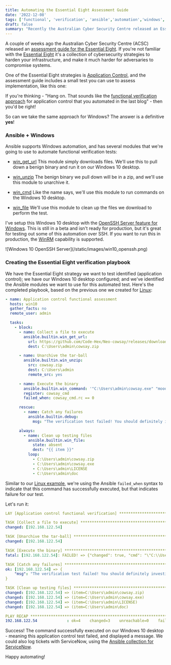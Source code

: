 ```yaml
---
title: Automating the Essential Eight Assessment Guide
date: '2022-12-08'
tags: ['functional', 'verification', 'ansible','automation','windows','e8','security']
draft: false
summary: "Recently the Australian Cyber Security Centre released an Essential Eight assessment guide. This article looks at automating some of the tests in the guide with Ansible."
---
```

A couple of weeks ago the Australian Cyber Security Centre (ACSC) released an [assessment guide for the Essential Eight](https://www.cyber.gov.au/acsc/view-all-content/publications/essential-eight-assessment-process-guide). If you're not familiar with the [Essential Eight](https://www.cyber.gov.au/acsc/view-all-content/essential-eight) it's a collection of cybersecurity strategies to harden your infrastructure, and make it much harder for adversaries to compromise systems.

One of the Essential Eight strategies is [Application Control](https://www.cyber.gov.au/acsc/view-all-content/publications/implementing-application-control), and the assessment guide includes a small test you can use to assess implementation, like this one:

<Quote quote="To check if application control is implemented within the user profile directory, attempt to run a benign executable file inside the directory. The executables tested should cover .exe, .com, .dll, .ocx, .ps1, .bat, .vbs, .js, .msi, .mst, .msp, .chm, .hta, and .cpl. If any of the executables run within the user profile directory or operating system temporary folders, application control is ineffective." />

If you're thinking - "Hang on. That sounds like the [functional verification approach](/blog/functional-verification-ansible) for application control that you automated in the last blog" - then you'd be right!

So can we take the same approach for Windows? The answer is a definitive **yes**!

### Ansible + Windows

Ansible supports Windows automation, and has several modules that we're going to use to automate functional verification tests:

- [win_get_url](https://docs.ansible.com/ansible/latest/collections/ansible/windows/win_get_url_module.html) This module simply downloads files. We'll use this to pull down a benign binary and run it on our Windows 10 desktop.

- [win_unzip](https://docs.ansible.com/ansible/latest/collections/community/windows/win_unzip_module.html) The benign binary we pull down will be in a zip, and we'll use this module to unarchive it.

- [win_cmd](https://docs.ansible.com/ansible/latest/collections/ansible/windows/win_command_module.html) Like the name says, we'll use this module to run commands on the Windows 10 desktop.

- [win_file](https://docs.ansible.com/ansible/latest/collections/ansible/windows/win_file_module.html) We'll use this module to clean up the files we download to perform the test.

I've setup this Windows 10 desktop with the [OpenSSH Server feature for Windows](https://learn.microsoft.com/en-us/windows-server/administration/openssh/openssh_install_firstuse?tabs=gui). This is still in a beta and isn't ready for production, but it's great for testing out some of this automation over SSH. If you want to run this in production, the [WinRM](https://docs.ansible.com/ansible/latest/os_guide/windows_winrm.html) capability is supported.

<Zoom>
![Windows 10 OpenSSH Server](/static/images/win10_openssh.png)
</Zoom>

### Creating the Essential Eight verification playbook

We have the Essential Eight strategy we want to test identified (application control); we have our Windows 10 desktop configured; and we've identified the Ansible modules we want to use for this automated test. Here's the completed playbook, based on the previous one we created for [Linux](https://github.com/shaneboulden/functional-verification-ansible):
```yaml
- name: Application control functional assessment
  hosts: win10
  gather_facts: no
  remote_user: admin

  tasks:
    - block:
      - name: Collect a file to execute
        ansible.builtin.win_get_url:
          url: https://github.com/Code-Hex/Neo-cowsay/releases/download/v2.0.4/cowsay_2.0.4_Windows_x86_64.zip
          dest: C:\Users\admin\cowsay.zip

      - name: Unarchive the tar-ball
        ansible.builtin.win_unzip:
          src: cowsay.zip
          dest: C:\Users\admin
          remote_src: yes

      - name: Execute the binary
        ansible.builtin.win_command: '"C:\Users\admin\cowsay.exe" "mooooo"'
        register: cowsay_cmd
        failed_when: cowsay_cmd.rc == 0

      rescue:
        - name: Catch any failures
          ansible.builtin.debug:
            msg: "The verification test failed! You should definitely investigate this."  

      always:
        - name: Clean up testing files
          ansible.builtin.win_file:
            state: absent
            dest: "{{ item }}"
          loop:
            - C:\Users\admin\cowsay.zip
            - C:\Users\admin\cowsay.exe
            - C:\Users\admin\LICENSE
            - C:\Users\admin\doc
```
Similar to our [Linux example](/blog/functional-verification-ansible), we're using the Ansible `failed_when` syntax to indicate that this command has successfully executed, but that indicates failure for our test.

Let's run it:
```yaml
LAY [Application control functional verification] ******************************************************************************************************************************

TASK [Collect a file to execute] ************************************************************************************************************************************************
changed: [192.168.122.54]

TASK [Unarchive the tar-ball] ***************************************************************************************************************************************************
changed: [192.168.122.54]

TASK [Execute the binary] *******************************************************************************************************************************************************
fatal: [192.168.122.54]: FAILED! => {"changed": true, "cmd": "\"C:\\Users\\admin\\cowsay.exe\" \"mooooo\"", "delta": "0:00:00.219089", "end": "2022-12-07 21:22:52.653780", "failed_when_result": true, "rc": 0, "start": "2022-12-07 21:22:52.434690", "stderr": "", "stderr_lines": [], "stdout": " ________ \n< mooooo >\n -------- \n        \\   ^__^\n         \\  (oo)\\_______\n            (__)\\       )\\/\\\n                ||----w |\n                ||     ||\n", "stdout_lines": [" ________ ", "< mooooo >", " -------- ", "        \\   ^__^", "         \\  (oo)\\_______", "            (__)\\       )\\/\\", "                ||----w |", "                ||     ||"]}

TASK [Catch any failures] *******************************************************************************************************************************************************
ok: [192.168.122.54] => {
    "msg": "The verification test failed! You should definitely investigate this."
}

TASK [Clean up testing files] ***************************************************************************************************************************************************
changed: [192.168.122.54] => (item=C:\Users\admin\cowsay.zip)
changed: [192.168.122.54] => (item=C:\Users\admin\cowsay.exe)
changed: [192.168.122.54] => (item=C:\Users\admin\LICENSE)
changed: [192.168.122.54] => (item=C:\Users\admin\doc)

PLAY RECAP **********************************************************************************************************************************************************************
192.168.122.54             : ok=4    changed=3    unreachable=0    failed=0    skipped=0    rescued=1    ignored=0
```
Success! The command successfully executed on our Windows 10 desktop - meaning this application control test failed, and displayed a message. We could also log tickets with ServiceNow, using the [Ansible collection for ServiceNow](https://www.ansible.com/integrations/it-service-management/servicenow).

Happy automating!
